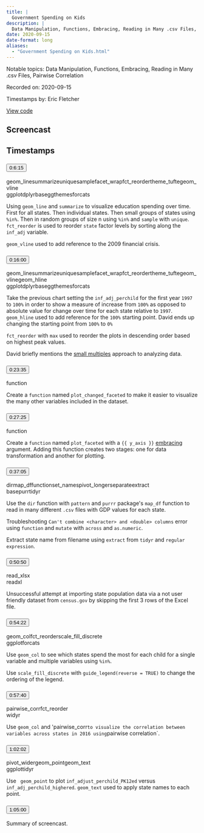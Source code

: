 ```yaml
---
title: |
  Government Spending on Kids
description: |
  Data Manipulation, Functions, Embracing, Reading in Many .csv Files, Pairwise Correlation
date: 2020-09-15
date-format: long
aliases:
  - "Government Spending on Kids.html"
---
```


Notable topics: Data Manipulation, Functions, Embracing, Reading in Many .csv Files, Pairwise Correlation

Recorded on: 2020-09-15

Timestamps by: Eric Fletcher

[View code](https://github.com/dgrtwo/data-screencasts/blob/master/2020_09_15_government_spending_kids.Rmd)

## Screencast

<div id="yt-player" data-video-id="dHRPrVsnNwo"></div>

## Timestamps

```{=html}
<div id="topics">
  <div class="topic">
    <h3 id="ts-375">
      <button class="btn btn-link btn-timestamp" onClick="playerSkipToTimestamp(375, this)">0:6:15</button>
    </h3>
    <div class="topic_badges"><div><span class="badge-functions badge bg-info">geom_line</span><span class="badge-functions badge bg-info">summarize</span><span class="badge-functions badge bg-info">unique</span><span class="badge-functions badge bg-info">sample</span><span class="badge-functions badge bg-info">facet_wrap</span><span class="badge-functions badge bg-info">fct_reorder</span><span class="badge-functions badge bg-info">theme_tufte</span><span class="badge-functions badge bg-info">geom_vline</span></div><div><span class="badge-packages badge bg-primary">ggplot</span><span class="badge-packages badge bg-primary">dplyr</span><span class="badge-packages badge bg-primary">base</span><span class="badge-packages badge bg-primary">ggthemes</span><span class="badge-packages badge bg-primary">forcats</span></div></div>
    <div class="topic_description">
      <p>Using <code>geom_line</code> and <code>summarize</code> to visualize education spending over time. First for all states. Then individual states. Then small groups of states using <code>%in%</code>. Then in random groups of size n using <code>%in%</code> and <code>sample</code> with <code>unique</code>. <code>fct_reorder</code> is used to reorder <code>state</code> factor levels by sorting along the <code>inf_adj</code> variable.</p>
<p><code>geom_vline</code> used to add reference to the 2009 financial crisis.</p>

    </div>
  </div>
  <div class="topic">
    <h3 id="ts-960">
      <button class="btn btn-link btn-timestamp" onClick="playerSkipToTimestamp(960, this)">0:16:00</button>
    </h3>
    <div class="topic_badges"><div><span class="badge-functions badge bg-info">geom_line</span><span class="badge-functions badge bg-info">summarize</span><span class="badge-functions badge bg-info">unique</span><span class="badge-functions badge bg-info">sample</span><span class="badge-functions badge bg-info">facet_wrap</span><span class="badge-functions badge bg-info">fct_reorder</span><span class="badge-functions badge bg-info">theme_tufte</span><span class="badge-functions badge bg-info">geom_vline</span><span class="badge-functions badge bg-info">geom_hline</span></div><div><span class="badge-packages badge bg-primary">ggplot</span><span class="badge-packages badge bg-primary">dplyr</span><span class="badge-packages badge bg-primary">base</span><span class="badge-packages badge bg-primary">ggthemes</span><span class="badge-packages badge bg-primary">forcats</span></div></div>
    <div class="topic_description">
      <p>Take the previous chart setting the <code>inf_adj_perchild</code> for the first year  <code>1997</code> to <code>100%</code> in order to show a measure of increase from <code>100%</code> as opposed to absolute value for change over time for each state relative to <code>1997</code>.  <code>geom_hline</code> used to add reference for the <code>100%</code> starting point. David ends up changing the starting point from <code>100%</code> to <code>0%</code></p>
<p><code>fct_reorder</code> with <code>max</code> used to reorder the plots in descending order based on highest peak values.</p>
<p>David briefly mentions the <a href="https://www.sharpsightlabs.com/blog/small-multiples-ggplot/#:~:text=The%20small%20multiples%20technique%20is,groups%20or%20comparing%20over%20time.&amp;text=In%20contrast%2C%20R&#x27;s%20GGPlot2%20package,multiples%20extraordinarily%20easy%20to%20create.">small multiples</a> approach to analyzing data.</p>

    </div>
  </div>
  <div class="topic">
    <h3 id="ts-1415">
      <button class="btn btn-link btn-timestamp" onClick="playerSkipToTimestamp(1415, this)">0:23:35</button>
    </h3>
    <div class="topic_badges"><div><span class="badge-functions badge bg-info">function</span></div><div></div></div>
    <div class="topic_description">
      <p>Create a <code>function</code> named <code>plot_changed_faceted</code> to make it easier to visualize the many other variables included in the dataset.</p>

    </div>
  </div>
  <div class="topic">
    <h3 id="ts-1645">
      <button class="btn btn-link btn-timestamp" onClick="playerSkipToTimestamp(1645, this)">0:27:25</button>
    </h3>
    <div class="topic_badges"><div><span class="badge-functions badge bg-info">function</span></div><div></div></div>
    <div class="topic_description">
      <p>Create a <code>function</code> named <code>plot_faceted</code> with a <code>{{ y_axis }}</code> <a href="https://dplyr.tidyverse.org/articles/programming.html">embracing</a> argument. Adding this function creates two stages: one for data transformation and another for plotting.</p>

    </div>
  </div>
  <div class="topic">
    <h3 id="ts-2225">
      <button class="btn btn-link btn-timestamp" onClick="playerSkipToTimestamp(2225, this)">0:37:05</button>
    </h3>
    <div class="topic_badges"><div><span class="badge-functions badge bg-info">dir</span><span class="badge-functions badge bg-info">map_df</span><span class="badge-functions badge bg-info">function</span><span class="badge-functions badge bg-info">set_names</span><span class="badge-functions badge bg-info">pivot_longer</span><span class="badge-functions badge bg-info">separate</span><span class="badge-functions badge bg-info">extract</span></div><div><span class="badge-packages badge bg-primary">base</span><span class="badge-packages badge bg-primary">purr</span><span class="badge-packages badge bg-primary">tidyr</span></div></div>
    <div class="topic_description">
      <p>Use the <code>dir</code> function with <code>pattern</code> and <code>purrr</code> package's <code>map_df</code> function to read in many different <code>.csv</code> files with GDP values for each state.</p>
<p>Troubleshooting <code>Can't combine &lt;character&gt; and &lt;double&gt; columns</code> error using <code>function</code> and <code>mutate</code> with <code>across</code> and <code>as.numeric</code>.</p>
<p>Extract state name from filename using <code>extract</code> from <code>tidyr</code> and <code>regular expression</code>.</p>

    </div>
  </div>
  <div class="topic">
    <h3 id="ts-3050">
      <button class="btn btn-link btn-timestamp" onClick="playerSkipToTimestamp(3050, this)">0:50:50</button>
    </h3>
    <div class="topic_badges"><div><span class="badge-functions badge bg-info">read_xlsx</span></div><div><span class="badge-packages badge bg-primary">readxl</span></div></div>
    <div class="topic_description">
      <p>Unsuccessful attempt at importing state population data via a not user friendly dataset from <code>census.gov</code> by skipping the first 3 rows of the Excel file.</p>

    </div>
  </div>
  <div class="topic">
    <h3 id="ts-3262">
      <button class="btn btn-link btn-timestamp" onClick="playerSkipToTimestamp(3262, this)">0:54:22</button>
    </h3>
    <div class="topic_badges"><div><span class="badge-functions badge bg-info">geom_col</span><span class="badge-functions badge bg-info">fct_reorder</span><span class="badge-functions badge bg-info">scale_fill_discrete</span></div><div><span class="badge-packages badge bg-primary">ggplot</span><span class="badge-packages badge bg-primary">forcats</span></div></div>
    <div class="topic_description">
      <p>Use <code>geom_col</code> to see which states spend the most for each child for a single variable and multiple variables using <code>%in%</code>.</p>
<p>Use <code>scale_fill_discrete</code> with <code>guide_legend(reverse = TRUE)</code> to change the ordering of the legend.</p>

    </div>
  </div>
  <div class="topic">
    <h3 id="ts-3460">
      <button class="btn btn-link btn-timestamp" onClick="playerSkipToTimestamp(3460, this)">0:57:40</button>
    </h3>
    <div class="topic_badges"><div><span class="badge-functions badge bg-info">pairwise_corr</span><span class="badge-functions badge bg-info">fct_reorder</span></div><div><span class="badge-packages badge bg-primary">widyr</span></div></div>
    <div class="topic_description">
      <p>Use <code>geom_col</code> and 'pairwise_corr<code>to visualize the correlation between variables across states in 2016 using</code>pairwise correlation`.</p>

    </div>
  </div>
  <div class="topic">
    <h3 id="ts-3722">
      <button class="btn btn-link btn-timestamp" onClick="playerSkipToTimestamp(3722, this)">1:02:02</button>
    </h3>
    <div class="topic_badges"><div><span class="badge-functions badge bg-info">pivot_wider</span><span class="badge-functions badge bg-info">geom_point</span><span class="badge-functions badge bg-info">geom_text</span></div><div><span class="badge-packages badge bg-primary">ggplot</span><span class="badge-packages badge bg-primary">tidyr</span></div></div>
    <div class="topic_description">
      <p>Use <code> geom_point</code> to plot <code>inf_adjust_perchild_PK12ed</code> versus <code>inf_adj_perchild_highered</code>. <code>geom_text</code> used to apply state names to each point.</p>

    </div>
  </div>
  <div class="topic">
    <h3 id="ts-3900">
      <button class="btn btn-link btn-timestamp" onClick="playerSkipToTimestamp(3900, this)">1:05:00</button>
    </h3>
    <div class="topic_badges"><div></div><div></div></div>
    <div class="topic_description">
      <p>Summary of screencast.</p>

    </div>
  </div>
</div>
```
     
<script>
// 2. This code loads the IFrame Player API code asynchronously.
var tag = document.createElement("script");

tag.src = "https://www.youtube.com/iframe_api";
var firstScriptTag = document.getElementsByTagName("script")[0];
firstScriptTag.parentNode.insertBefore(tag, firstScriptTag);

// 3. This function creates an <iframe> (and YouTube player)
//    after the API code downloads.
var videoId = document.getElementById("yt-player").dataset.videoId;
var player;
function onYouTubeIframeAPIReady() {
  player = new YT.Player("yt-player", {
    height: "486",
    width: "864",
    videoId: videoId,
    playerVars: {
      "playsinline": 1
    },
    events: {
      onStateChange: function(event) {
        if (event.data == YT.PlayerState.PLAYING) {
          followTimestamps()
        }
      }
    }
  });
}

function playerSkipToTimestamp(seconds, tsElement) {
  player.seekTo(seconds, true)
  tsElement.scrollIntoView()
  document.getElementById("screencast").scrollIntoView()
}

const timestamps = Array.from(document.querySelectorAll('.topic h3[id^="ts-"]'))
  .map(el => el.id.replace('ts-', ''))

function followTimestamps() {
  if (player.getPlayerState() !== 1) {
    return
  }
  const currentTime = `${Math.floor(player.getCurrentTime())}`
  if (timestamps.includes(currentTime)) {
    const el = document.getElementById(`ts-${currentTime}`)
    if (el) {
      el.scrollIntoView()
      document.getElementById("screencast").scrollIntoView()
    }
  }
  setTimeout(followTimestamps, 1000)
}
</script>
